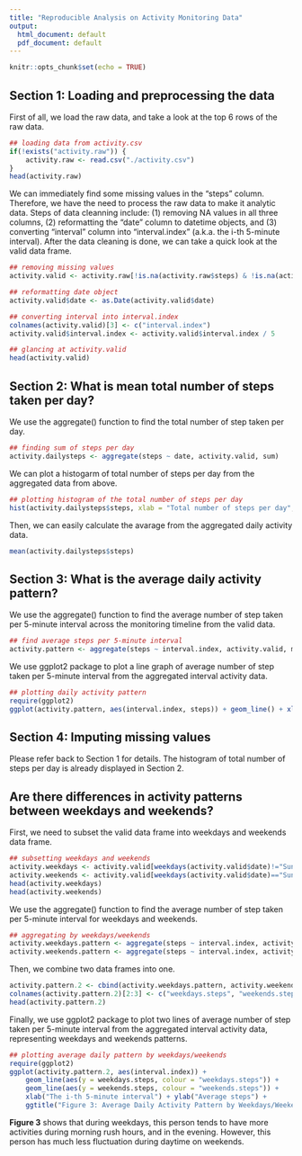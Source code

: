 ---
title: "Reproducible Analysis on Activity Monitoring Data"
output:
  html_document: default
  pdf_document: default
---

```{r setup, include=FALSE}
knitr::opts_chunk$set(echo = TRUE)
```

## Section 1: Loading and preprocessing the data

First of all, we load the raw data, and take a look at the top 6 rows of the raw data.

```{r loading data, echo=TRUE}
## loading data from activity.csv
if(!exists("activity.raw")) {
    activity.raw <- read.csv("./activity.csv")
}
head(activity.raw)
```

We can immediately find some missing values in the "steps" column. Therefore, we have the need to process the raw data to make it analytic data. Steps of data cleanning include: (1) removing NA values in all three columns, (2) reformatting the "date" column to datetime objects, and (3) converting "interval" column into "interval.index" (a.k.a. the i-th 5-minute interval). After the data cleaning is done, we can take a quick look at the valid data frame.

```{r processing data, echo=TRUE}
## removing missing values
activity.valid <- activity.raw[!is.na(activity.raw$steps) & !is.na(activity.raw$date) & !is.na(activity.raw$interval), ]

## reformatting date object
activity.valid$date <- as.Date(activity.valid$date)

## converting interval into interval.index
colnames(activity.valid)[3] <- c("interval.index")
activity.valid$interval.index <- activity.valid$interval.index / 5

## glancing at activity.valid
head(activity.valid)
```

## Section 2: What is mean total number of steps taken per day?

We use the aggregate() function to find the total number of step taken per day.

```{r aggregating by date, echo=TRUE}
## finding sum of steps per day
activity.dailysteps <- aggregate(steps ~ date, activity.valid, sum)
```

We can plot a histogarm of total number of steps per day from the aggregated data from above.

```{r plotting histogram, echo=TRUE}
## plotting histogram of the total number of steps per day
hist(activity.dailysteps$steps, xlab = "Total number of steps per day", ylab = "Days", main = "Figure 1: Total Number of Steps per Day")
```

Then, we can easily calculate the avarage from the aggregated daily activity data.

```{r finding average daily steps, echo=TRUE}
mean(activity.dailysteps$steps)
```

## Section 3: What is the average daily activity pattern?

We use the aggregate() function to find the average number of step taken per 5-minute interval across the monitoring timeline from the valid data.

```{r aggregating by interval, echo=TRUE}
## find average steps per 5-minute interval
activity.pattern <- aggregate(steps ~ interval.index, activity.valid, mean)
```

We use ggplot2 package to plot a line graph of average number of step taken per 5-minute interval from the aggregated interval activity data.

```{r plotting daily activity, echo=TRUE}
## plotting daily activity pattern
require(ggplot2)
ggplot(activity.pattern, aes(interval.index, steps)) + geom_line() + xlab("The i-th 5-minute interval") + ylab("Average steps") + ggtitle("Figure 2: Average Daily Activity Pattern")
```

## Section 4: Imputing missing values

Please refer back to Section 1 for details. The histogram of total number of steps per day is already displayed in Section 2.

## Are there differences in activity patterns between weekdays and weekends?

First, we need to subset the valid data frame into weekdays and weekends data frame.

```{r subsetting weekdays and weekends, echo=TRUE}
## subsetting weekdays and weekends
activity.weekdays <- activity.valid[weekdays(activity.valid$date)!="Sunday" & weekdays(activity.valid$date)!="Saturday", ]
activity.weekends <- activity.valid[weekdays(activity.valid$date)=="Sunday" | weekdays(activity.valid$date)=="Saturday", ]
head(activity.weekdays)
head(activity.weekends)
```

We use the aggregate() function to find the average number of step taken per 5-minute interval for weekdays and weekends.

```{r aggregating by weekdays/weekends, echo=TRUE}
## aggregating by weekdays/weekends
activity.weekdays.pattern <- aggregate(steps ~ interval.index, activity.weekdays, mean)
activity.weekends.pattern <- aggregate(steps ~ interval.index, activity.weekends, mean)
```

Then, we combine two data frames into one.

```{r combining into one data frame, echo=TRUE}
activity.pattern.2 <- cbind(activity.weekdays.pattern, activity.weekends.pattern$steps)
colnames(activity.pattern.2)[2:3] <- c("weekdays.steps", "weekends.steps")
head(activity.pattern.2)
```

Finally, we use ggplot2 package to plot two lines of average number of step taken per 5-minute interval from the aggregated interval activity data, representing weekdays and weekends patterns.

```{r plotting average daily pattern by weekdays/weekends, echo=TRUE}
## plotting average daily pattern by weekdays/weekends
require(ggplot2)
ggplot(activity.pattern.2, aes(interval.index)) + 
    geom_line(aes(y = weekdays.steps, colour = "weekdays.steps")) + 
    geom_line(aes(y = weekends.steps, colour = "weekends.steps")) +
    xlab("The i-th 5-minute interval") + ylab("Average steps") + 
    ggtitle("Figure 3: Average Daily Activity Pattern by Weekdays/Weekends")
```

**Figure 3** shows that during weekdays, this person tends to have more activities during morning rush hours, and in the evening. However, this person has much less fluctuation during daytime on weekends.